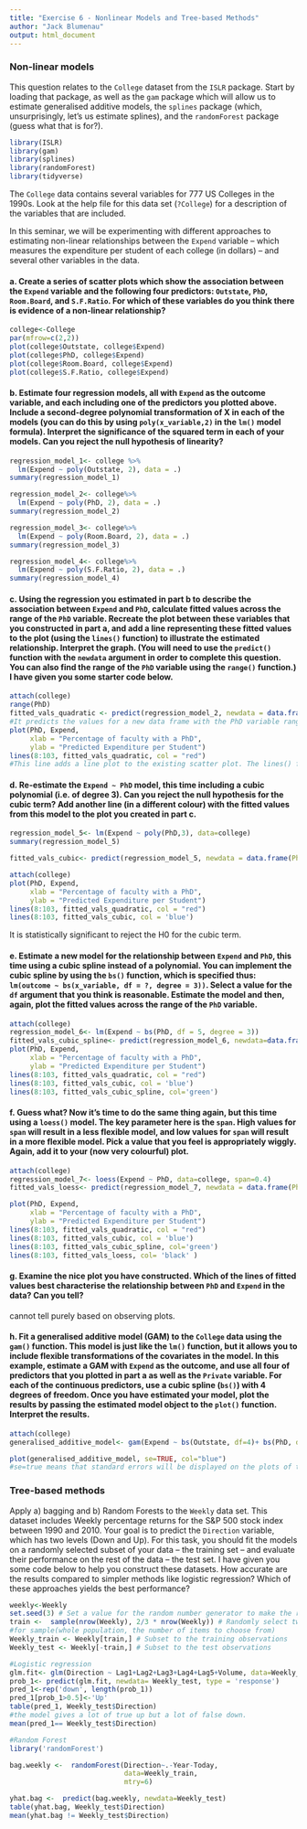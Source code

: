 ```yaml
---
title: "Exercise 6 - Nonlinear Models and Tree-based Methods"
author: "Jack Blumenau"
output: html_document
---
```


### Non-linear models

This question relates to the `College` dataset from the `ISLR` package. Start by loading that package, as well as the `gam` package which will allow us to estimate generalised additive models, the `splines` package (which, unsurprisingly, let's us estimate splines), and the `randomForest` package (guess what that is for?).

```r

library(ISLR)
library(gam)
library(splines)
library(randomForest)
library(tidyverse)

```

The `College` data contains several variables for 777 US Colleges in the 1990s. Look at the help file for this data set (`?College`) for a description of the variables that are included. 

In this seminar, we will be experimenting with different approaches to estimating non-linear relationships between the `Expend` variable -- which measures the expenditure per student of each college (in dollars) -- and several other variables in the data.

#### a. Create a series of scatter plots which show the association between the `Expend` variable and the following four predictors: `Outstate`, ` PhD`, `Room.Board`, and `S.F.Ratio`. For which of these variables do you think there is evidence of a non-linear relationship?

```r
college<-College
par(mfrow=c(2,2))
plot(college$Outstate, college$Expend)
plot(college$PhD, college$Expend)
plot(college$Room.Board, college$Expend)
plot(college$S.F.Ratio, college$Expend)
```

#### b. Estimate four regression models, all with `Expend` as the outcome variable, and each including one of the predictors you plotted above. Include a second-degree polynomial transformation of X in each of the models (you can do this by using `poly(x_variable,2)` in the `lm()` model formula). Interpret the significance of the squared term in each of your models. Can you reject the null hypothesis of linearity?

```r
regression_model_1<- college %>% 
  lm(Expend ~ poly(Outstate, 2), data = .)
summary(regression_model_1)

regression_model_2<- college%>% 
  lm(Expend ~ poly(PhD, 2), data = .)
summary(regression_model_2)

regression_model_3<- college%>% 
  lm(Expend ~ poly(Room.Board, 2), data = .)
summary(regression_model_3)

regression_model_4<- college%>% 
  lm(Expend ~ poly(S.F.Ratio, 2), data = .)
summary(regression_model_4)
```


#### c. Using the regression you estimated in part b to describe the association between `Expend` and `PhD`, calculate fitted values across the range of the `PhD` variable. Recreate the plot between these variables that you constructed in part a, and add a line representing these fitted values to the plot (using the `lines()` function) to illustrate the estimated relationship. Interpret the graph. (You will need to use the `predict()` function with the `newdata` argument in order to complete this question. You can also find the range of the `PhD` variable using the `range()` function.) I have given you some starter code below.


```r
attach(college)
range(PhD)
fitted_vals_quadratic <- predict(regression_model_2, newdata = data.frame(PhD= 8:103))
#It predicts the values for a new data frame with the PhD variable ranging from 8 to 103.
plot(PhD, Expend,
     xlab = "Percentage of faculty with a PhD",
     ylab = "Predicted Expenditure per Student")
lines(8:103, fitted_vals_quadratic, col = "red")
#This line adds a line plot to the existing scatter plot. The lines() function is used to draw a line connecting the predicted values (fitted_vals_quadratic) based on the PhD values ranging from 8 to 103. 
```

#### d. Re-estimate the `Expend ~ PhD` model, this time including a cubic polynomial (i.e. of degree 3). Can you reject the null hypothesis for the cubic term? Add another line (in a different colour) with the fitted values from this model to the plot you created in part c.
```r
regression_model_5<- lm(Expend ~ poly(PhD,3), data=college)
summary(regression_model_5)

fitted_vals_cubic<- predict(regression_model_5, newdata = data.frame(PhD=8:103))

attach(college)
plot(PhD, Expend,
     xlab = "Percentage of faculty with a PhD",
     ylab = "Predicted Expenditure per Student")
lines(8:103, fitted_vals_quadratic, col = "red")
lines(8:103, fitted_vals_cubic, col = 'blue')
```
It is statistically significant to reject the H0 for the cubic term. 


#### e. Estimate a new model for the relationship between `Expend` and `PhD`, this time using a cubic spline instead of a polynomial. You can implement the cubic spline by using the `bs()` function, which is specified thus: `lm(outcome ~ bs(x_variable, df = ?, degree = 3))`. Select a value for the `df` argument that you think is reasonable. Estimate the model and then, again, plot the fitted values across the range of the `PhD` variable. 

```r
attach(college)
regression_model_6<- lm(Expend ~ bs(PhD, df = 5, degree = 3))
fitted_vals_cubic_spline<- predict(regression_model_6, newdata=data.frame(PhD=8:103))
plot(PhD, Expend,
     xlab = "Percentage of faculty with a PhD",
     ylab = "Predicted Expenditure per Student")
lines(8:103, fitted_vals_quadratic, col = "red")
lines(8:103, fitted_vals_cubic, col = 'blue')
lines(8:103, fitted_vals_cubic_spline, col='green')
```

#### f. Guess what? Now it's time to do the same thing again, but this time using a `loess()` model. The key parameter here is the `span`. High values for `span` will result in a less flexible model, and low values for `span` will result in a more flexible model. Pick a value that you feel is appropriately wiggly. Again, add it to your (now very colourful) plot.

```r
attach(college)
regression_model_7<- loess(Expend ~ PhD, data=college, span=0.4)
fitted_vals_loess<- predict(regression_model_7, newdata = data.frame(PhD= 8:103))

plot(PhD, Expend,
     xlab = "Percentage of faculty with a PhD",
     ylab = "Predicted Expenditure per Student")
lines(8:103, fitted_vals_quadratic, col = "red")
lines(8:103, fitted_vals_cubic, col = 'blue')
lines(8:103, fitted_vals_cubic_spline, col='green')
lines(8:103, fitted_vals_loess, col= 'black' )
```


#### g. Examine the nice plot you have constructed. Which of the lines of fitted values best characterise the relationship between `PhD` and `Expend` in the data? Can you tell?

cannot tell purely based on observing plots. 


#### h. Fit a generalised additive model (GAM) to the `College` data using the `gam()` function. This model is just like the `lm()` function, but it allows you to include flexible transformations of the covariates in the model. In this example, estimate a GAM with `Expend` as the outcome, and use all four of predictors that you plotted in part a as well as the `Private` variable. For each of the continuous predictors, use a cubic spline (`bs()`) with 4 degrees of freedom. Once you have estimated your model, plot the results by passing the estimated model object to the `plot()` function. Interpret the results.

```r
attach(college)
generalised_additive_model<- gam(Expend ~ bs(Outstate, df=4)+ bs(PhD, df=4)+ bs(Room.Board, df=4)+ bs(S.F.Ratio, df=4)+ Private, data = college)

plot(generalised_additive_model, se=TRUE, col="blue")
#se=true means that standard errors will be displayed on the plots of the fitted smooth terms.

```


### Tree-based methods

Apply a) bagging and b) Random Forests to the `Weekly` data set. This dataset includes Weekly percentage returns for the S&P 500 stock index between 1990 and 2010. Your goal is to predict the `Direction` variable, which has two levels (Down and Up). For this task, you should fit the models on a randomly selected subset of your data -- the training set -- and evaluate their performance on the rest of the data -- the test set. I have given you some code below to help you construct these datasets. How accurate are the results compared to simpler methods like logistic regression? Which of these approaches yields the best performance?

```r
weekly<-Weekly
set.seed(3) # Set a value for the random number generator to make the results comparable across runs
train <-  sample(nrow(Weekly), 2/3 * nrow(Weekly)) # Randomly select two-thirds of the data
#for sample(whole population, the number of items to choose from)
Weekly_train <- Weekly[train,] # Subset to the training observations
Weekly_test <- Weekly[-train,] # Subset to the test observations

#Logistic regression 
glm.fit<- glm(Direction ~ Lag1+Lag2+Lag3+Lag4+Lag5+Volume, data=Weekly_train, family = 'binomial')
prob_1<- predict(glm.fit, newdata= Weekly_test, type = 'response')
pred_1<-rep('down', length(prob_1))
pred_1[prob_1>0.5]<-'Up'
table(pred_1, Weekly_test$Direction)
#the model gives a lot of true up but a lot of false down.
mean(pred_1== Weekly_test$Direction)

#Random Forest
library('randomForest')

bag.weekly <-  randomForest(Direction~.-Year-Today, 
                            data=Weekly_train, 
                            mtry=6)

yhat.bag <-  predict(bag.weekly, newdata=Weekly_test)
table(yhat.bag, Weekly_test$Direction)
mean(yhat.bag != Weekly_test$Direction)

```


